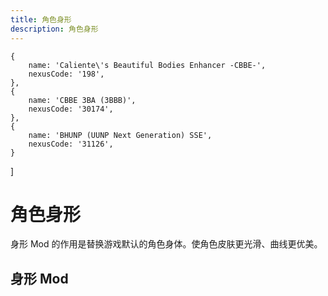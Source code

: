```yaml
---
title: 角色身形
description: 角色身形
---
```



    {
        name: 'Caliente\'s Beautiful Bodies Enhancer -CBBE-',
        nexusCode: '198',
    },
    {
        name: 'CBBE 3BA (3BBB)',
        nexusCode: '30174',
    },
    {
        name: 'BHUNP (UUNP Next Generation) SSE',
        nexusCode: '31126',
    }
]


# 角色身形

身形 Mod 的作用是替换游戏默认的角色身体。使角色皮肤更光滑、曲线更优美。


## 身形 Mod

<ModList modList={BodyMods} />

